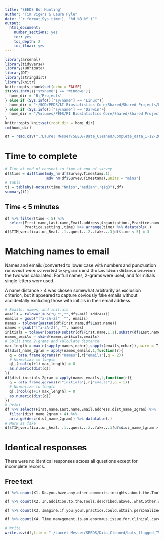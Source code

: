 ```yaml
---
title: "SEEDS Bot Hunting"
author: "Tim Vigers & Laura Pyle"
date: "`r format(Sys.time(), '%d %B %Y')`"
output:
  html_document:
    number_sections: yes
    toc: yes
    toc_depth: 2
    toc_float: yes
---
```


```r
library(arsenal)
library(tidyverse)
library(lubridate)
library(DT)
library(stringdist)
library(knitr)
knitr::opts_chunk$set(echo = FALSE)
if(Sys.info()["sysname"] == "Windows"){
  home_dir = "B:/Projects"
} else if (Sys.info()["sysname"] == "Linux"){
  home_dir = "~/UCD/PEDS/RI Biostatistics Core/Shared/Shared Projects/Laura/BDC/Projects"
} else if (Sys.info()["sysname"] == "Darwin"){
  home_dir = "/Volumes/PEDS/RI Biostatistics Core/Shared/Shared Projects/Laura/BDC/Projects"
}
knitr::opts_knit$set(root.dir = home_dir)
rm(home_dir)
```

```r
df = read.csv("./Laurel Messer/SEEDS/Data_Cleaned/Complete_data_1-12-2022.csv",na.strings = "")
```

# Time to complete

```r
# Time at end of consent to time at end of survey
df$time = difftime(mdy_hm(df$Survey.Timestamp.1),
                   mdy_hm(df$Survey.Timestamp),units = "mins")
# Table
t1 = tableby(~notest(time,"Nmiss","median","q1q3"),df)
summary(t1)
```

## Time < 5 minutes

```r
df %>% filter(time < 5) %>%
  select(First.name,Last.name,Email.address,Organization.,Practice.name.,
         Practice.setting.,time) %>% arrange(time) %>% datatable(.)
df$TIM_verification_Real...1..quest...2..fake...3[df$time < 5] = 3
```

# Matching names to email

Names and emails (converted to lower case with numbers and punctuation removed) were converted to q-grams and the Euclidean distance between the two was calculated. For full names, 2-grams were used, and for initials single letters were used. 

A name distance > 4 was chosen somewhat arbitrarily as exclusion criterion, but it appeared to capture obviously fake emails without accidentally excluding those with initials in their email address. 

```r
# Emails, names, and initials 
emails = tolower(sub("@.*","",df$Email.address))
emails = gsub("[^a-zA-Z]", "", emails)
names = tolower(paste0(df$First.name,df$Last.name))
names = gsub("[^a-zA-Z]", "", names)
initials = tolower(paste0(substr(df$First.name,1,1),substr(df$Last.name,1,1)))
names_emails = cbind(names,initials,emails)
# Split into 2-grams and calculate distance
max_length = max(c(sapply(names,nchar),sapply(emails,nchar)),na.rm = T)
df$dist_name_2gram = apply(names_emails,1,function(r){
  q = data.frame(qgrams(r["names"],r["emails"],q = 2))
  # Normalize to length
  q[,(ncol(q)+1):max_length] = 0
  as.numeric(dist(q))
})
df$dist_initials_2gram = apply(names_emails,1,function(r){
  q = data.frame(qgrams(r["initials"],r["emails"],q = 1))
  # Normalize to length
  q[,(ncol(q)+1):max_length] = 0
  as.numeric(dist(q))
})
# Print
df %>% select(First.name,Last.name,Email.address,dist_name_2gram) %>% 
  filter(dist_name_2gram > 4) %>%
  arrange(desc(dist_name_2gram)) %>% datatable(.)
# Mark as fake
df$TIM_verification_Real...1..quest...2..fake...3[df$dist_name_2gram > 4] = 3
```

# Identical responses

There were no identical responses across all questions except for incomplete records. 

## Free text

```r
df %>% count(X1..Do.you.have.any.other.comments.insights.about.the.Tools.listed.above.that.would.help.us.create.meaningful.Tools..Please.be.as.descriptive.as.possible.) %>% arrange(desc(n)) %>% filter(n > 1) %>% kable(.)

df %>% count(X2..In.addition.to.the.Tools.described.above..what.other.support.or.resources.would.help.you.utilize.diabetes.devices.more.in.your.clinical.practice..Please.be.as.descriptive.as.possible.) %>% arrange(desc(n)) %>% filter(n > 1) %>% kable(.)

df %>% count(X3..Imagine.if.you.your.practice.could.obtain.personalized.support.for.diabetes.devices.from.a.specialty.diabetes.center..Please.describe.in.as.much.detail.as.possible.what.that.would.ideally.entail.Example..Would.you.prefer.one.time.set.up.assistance..periodic.check.ins..or.more.intensive.communication..What.would.be.the.most.important.topics.for.support..workflow..how.to.adjust.insulin.doses..device.training..patient.education..etc....) %>% arrange(desc(n)) %>% filter(n > 1) %>% kable(.)

df %>% count(X4..Time.management.is.an.enormous.issue.for.clinical.care.appointments..In.what.ways.could.you.envision.an.Online.Diabetes.Device.Pathway.helping.with.time.management.during.or.after.clinical.care.visits.) %>% arrange(desc(n)) %>% filter(n > 1) %>% kable(.)
```

```r
# Write
write.csv(df,file = "./Laurel Messer/SEEDS/Data_Cleaned/bots_flagged_TV.csv",row.names = F,na = "")
```
